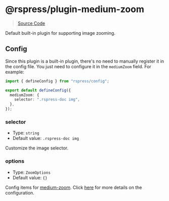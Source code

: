 # @rspress/plugin-medium-zoom

> [Source Code](https://github.com/web-infra-dev/rspress/tree/main/packages/plugin-medium-zoom)

Default built-in plugin for supporting image zooming.

## Config

Since this plugin is a built-in plugin, there's no need to manually register it in the config file. You just need to configure it in the `mediumZoom` field. For example:

```ts
import { defineConfig } from "rspress/config";

export default defineConfig({
  mediumZoom: {
    selector: ".rspress-doc img",
  },
});
```

### selector

- Type: `string`
- Default value: `.rspress-doc img`

Customize the image selector.

### options

- Type: `ZoomOptions`
- Default value: `{}`

Config items for [medium-zoom](https://github.com/francoischalifour/medium-zoom). Click [here](https://github.com/francoischalifour/medium-zoom#options) for more details on the configuration.

